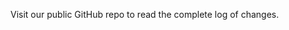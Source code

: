 

<Fragment>
	<Version_1_1_0 />
	<Version_1_0_0 />
	<Section style={{ paddingTop: 0 }}>
		<Message
			color="blue"
			action={{
				label: "See More",
				style: "primary",
				color: "blue",
				link: 'https://github.com/wpmudev/sui-css/',
			}}>
			<p>Visit our public GitHub repo to read the complete log of changes.</p>
		</Message>
	</Section>
</Fragment>
